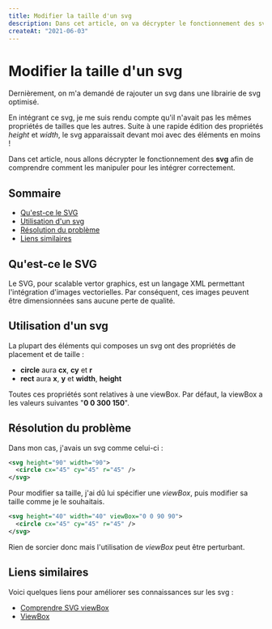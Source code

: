 ```yaml
---
title: Modifier la taille d'un svg
description: Dans cet article, on va décrypter le fonctionnement des svg pour comprendre comment les manipuler.
createAt: "2021-06-03"
---
```


# Modifier la taille d'un svg

Dernièrement, on m'a demandé de rajouter un svg dans une librairie de svg optimisé.

En intégrant ce svg, je me suis rendu compte qu'il n'avait pas les mêmes propriétés de tailles que les autres.
Suite à une rapide édition des propriétés _height_ et _width_, le svg apparaissait devant moi avec des éléments en moins !

Dans cet article, nous allons décrypter le fonctionnement des **svg** afin de comprendre comment les manipuler pour les intégrer correctement.

## Sommaire

- [Qu'est-ce le SVG](#whatIsSVG)
- [Utilisation d'un svg](#howToUseSVG)
- [Résolution du problème](#howToSolve)
- [Liens similaires](#link)

## <a name="whatIsSVG"></a>Qu'est-ce le SVG

Le SVG, pour scalable vertor graphics, est un langage XML permettant l'intégration d'images vectorielles.
Par conséquent, ces images peuvent être dimensionnées sans aucune perte de qualité.

## <a name="howToUseSVG"></a>Utilisation d'un svg

La plupart des éléments qui composes un svg ont des propriétés de placement et de taille&nbsp;:

- **circle** aura **cx**, **cy** et **r**
- **rect** aura **x**, **y** et **width**, **height**

Toutes ces propriétés sont relatives à une viewBox. Par défaut, la viewBox a les valeurs suivantes "**0 0 300 150**".

## <a name="howToSolve"></a>Résolution du problème

Dans mon cas, j'avais un svg comme celui-ci :

```svg live=true
<svg height="90" width="90">
  <circle cx="45" cy="45" r="45" />
</svg>
```

Pour modifier sa taille, j'ai dû lui spécifier une _viewBox_, puis modifier sa taille comme je le souhaitais.

```svg
<svg height="40" width="40" viewBox="0 0 90 90">
  <circle cx="45" cy="45" r="45" />
</svg>
```

Rien de sorcier donc mais l'utilisation de _viewBox_ peut être perturbant.

## <a name="link"></a>Liens similaires

Voici quelques liens pour améliorer ses connaissances sur les svg&nbsp;:

- [Comprendre SVG viewBox](https://la-cascade.io/comprendre-svg-viewbox)
- [ViewBox](https://developer.mozilla.org/fr/docs/Web/SVG/Attribute/viewBox)
